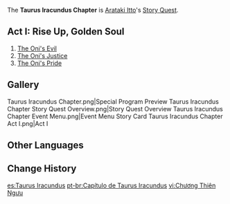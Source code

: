 {{Chapter Infobox
|character       = Arataki Itto
|short           = Taurus Iracundus
|act1            = Rise Up, Golden Soul
|ARReq1          = 40
|keyReq1         = 1
|archonQuestReq1 = [[Chapter]] II Act III: [[Omnipresence Over Mortals]]
|storyQuestReq1  = [[Dracaena Somnolenta Chapter]] Act I: [[Warriors' Dreams Like Spring Grass Renewing]]
}}
The '''Taurus Iracundus Chapter''' is [[Arataki Itto]]'s [[Story Quest]].

==Act I: Rise Up, Golden Soul==
{{Main|Rise Up, Golden Soul}}
{{Description|The Oni race has a diverse character in Inazuma: sometimes valiant, sometimes proud, sometimes eccentric, sometimes wicked.<br />These countless interpretations of who they are have left strong symbolic impressions behind, but have also caused their distinctive "humanity" to recede into the backdrop.<br />Which side of the oni will you witness as you search for the "oni who dwells among humans?"}}
# [[The Oni's Evil]]
# [[The Oni's Justice]]
# [[The Oni's Pride]]

==Gallery==
<gallery hideaddbutton="true" captionalign="center">
Taurus Iracundus Chapter.png|Special Program Preview
Taurus Iracundus Chapter Story Quest Overview.png|Story Quest Overview
Taurus Iracundus Chapter Event Menu.png|Event Menu
Story Card Taurus Iracundus Chapter Act I.png|Act I
</gallery>

==Other Languages==
{{Other Languages
|en      = Taurus Iracundus Chapter
|zhs     = 天牛之章
|zhs_rm  = Tiānniú zhī Zhāng
|zht     = 天牛之章
|zht_rm  = Tiānniú zhī Zhāng
|zh_tl   = Chapter of the Heavenly Bull
|ja      = 天ノ牛の章
|ja_rm   = Ten no Ushi no Shou{{Assumed}}
|ja_tl   = 
|ko      = 하늘 소의 장
|ko_rm   = Haneul So-ui Jang
|ko_tl   = Sky Cow Chapter
|es      = Taurus Iracundus
|fr      = Taurus Iracundus
|ru      = Небесный Бык
|ru_tl   = Heavenly Bull
|th      = บทแห่งทอรัส
|th_rm   = Bot Haeng Tho Rat
|th_tl   = Chapter of the Taurus
|vi      = {{tt|Chương|章}} {{tt|Thiên Ngưu|天牛}}
|vi_tl   = Heavenly Bull Chapter
|de      = Taurus Iracundus
|id      = Chapter Taurus Iracundus
|pt      = Capítulo de Taurus Iracundus
|pt_tl   = 
}}

==Change History==
{{Change History|2.3}}

[[es:Taurus Iracundus]]
[[pt-br:Capítulo de Taurus Iracundus]]
[[vi:Chương Thiên Ngưu]]